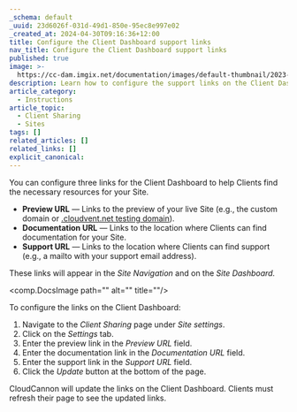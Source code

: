 ```yaml
---
_schema: default
_uuid: 23d6026f-031d-49d1-850e-95ec8e997e02
_created_at: 2024-04-30T09:16:36+12:00
title: Configure the Client Dashboard support links
nav_title: Configure the Client Dashboard support links
published: true
image: >-
  https://cc-dam.imgix.net/documentation/images/default-thumbnail/2023-Q4/CloudCannon-Documentation-Thumbnail.png
description: Learn how to configure the support links on the Client Dashboard.
article_category:
  - Instructions
article_topic:
  - Client Sharing
  - Sites
tags: []
related_articles: []
related_links: []
explicit_canonical:
---
```

You can configure three links for the Client Dashboard to help Clients find the necessary resources for your Site.

* **Preview URL** — Links to the preview of your live Site (e.g., the custom domain or [.cloudvent.net testing domain](/documentation/articles/viewing-your-site-on-a-testing-domain/)).
* **Documentation URL** — Links to the location where Clients can find documentation for your Site.
* **Support URL** — Links to the location where Clients can find support (e.g., a mailto with your support email address).

These links will appear in the *Site Navigation* and on the *Site Dashboard.*

<comp.DocsImage path="" alt="" title=""/>

To configure the links on the Client Dashboard:

1. Navigate to the *Client Sharing* page under *Site settings*.
2. Click on the *Settings* tab.
3. Enter the preview link in the *Preview URL* field.
4. Enter the documentation link in the *Documentation URL* field.
5. Enter the support link in the *Support URL* field.
6. Click the *Update* button at the bottom of the page.

CloudCannon will update the links on the Client Dashboard. Clients must refresh their page to see the updated links.